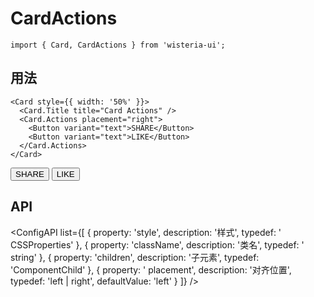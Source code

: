 
# CardActions

```tsx
import { Card, CardActions } from 'wisteria-ui';
```

## 用法

```tsx
<Card style={{ width: '50%' }}>
  <Card.Title title="Card Actions" />
  <Card.Actions placement="right">
    <Button variant="text">SHARE</Button>
    <Button variant="text">LIKE</Button>
  </Card.Actions>
</Card>
```

<CodeDemoArea>
  <Card style={{ width: '50%' }}>
    <Card.Title title="Card Actions" />
    <Card.Actions placement="right">
      <Button variant="text">SHARE</Button>
      <Button variant="text">LIKE</Button>
    </Card.Actions>
  </Card>
</CodeDemoArea>

## API

<ConfigAPI
  list={[
    {
      property: 'style',
      description: '样式',
      typedef: ' CSSProperties'
    },
    {
      property: 'className',
      description: '类名',
      typedef: ' string'
    },
    {
      property: 'children',
      description: '子元素',
      typedef: 'ComponentChild'
    },
    {
      property: ' placement',
      description: '对齐位置',
      typedef: 'left | right',
      defaultValue: 'left'
    }
  ]}
/>
